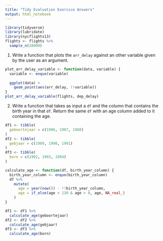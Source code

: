 ```yaml
---
title: "Tidy Evaluation Exersice Answers"
output: html_notebook
---
```


```r
library(tidyverse)
library(lubridate)
library(nycflights13)
flights <- flights %>%
  sample_n(20000)
```

1. Write a function that plots the `arr_delay` against an other variable given by the user as an argument.

```r
plot_arr_delay_variable <- function(data, variable) {
  variable <- enquo(variable)
  
  ggplot(data) +
    geom_point(aes(arr_delay, !!variable))
}
plot_arr_delay_variable(flights, dep_delay)
```

2. Write a function that takes as input a `df` and the column that contains the birth year in that `df`. Return the same `df` with an age column added to it containing the age.

```r
df1 <- tibble(
  geboortejaar = c(1986, 1987, 1988)
)
df2 <- tibble(
  gebjaar = c(1989, 1990, 1991)
)
df3 <- tibble(
  born = c(1992, 1993, 1994)
)

calculate_age <- function(df, birth_year_column) {
  birth_year_column <- enquo(birth_year_column)
  df %>%
    mutate(
      age = year(now()) - !!birth_year_column,
      age = if_else(age < 130 & age > 0, age, NA_real_)
    )
}

df1 <- df1 %>%
  calculate_age(geboortejaar)
df2 <- df2 %>%
  calculate_age(gebjaar)
df3 <- df3 %>%
  calculate_age(born)
```